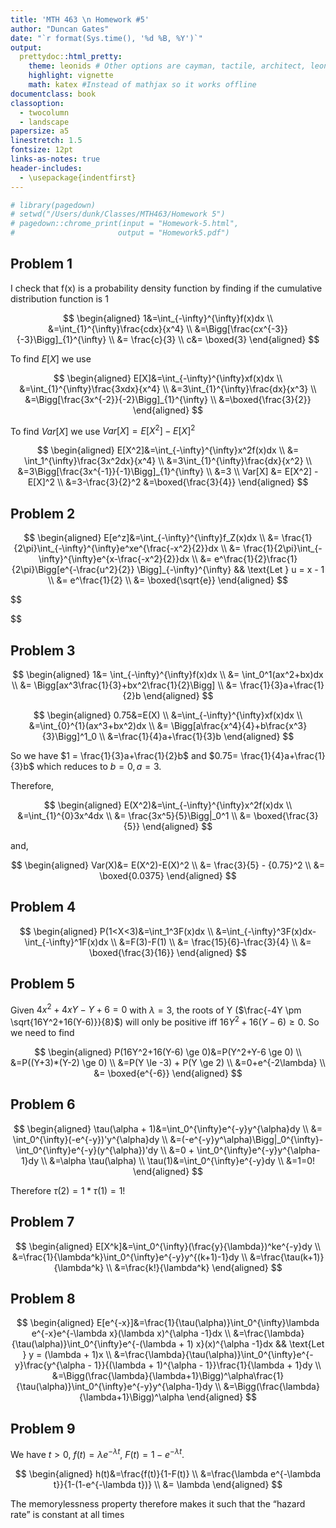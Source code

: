 ```yaml
---
title: 'MTH 463 \n Homework #5'
author: "Duncan Gates"
date: "`r format(Sys.time(), '%d %B, %Y')`"
output: 
  prettydoc::html_pretty:
    theme: leonids # Other options are cayman, tactile, architect, leonids, hpstr
    highlight: vignette
    math: katex #Instead of mathjax so it works offline
documentclass: book
classoption:
  - twocolumn
  - landscape
papersize: a5
linestretch: 1.5
fontsize: 12pt
links-as-notes: true
header-includes:
  - \usepackage{indentfirst}
---
```


```r
# library(pagedown)
# setwd("/Users/dunk/Classes/MTH463/Homework 5")
# pagedown::chrome_print(input = "Homework-5.html",
#                       output = "Homework5.pdf")
```

## Problem 1

I check that f(x) is a probability density function by finding if the cumulative distribution function is 1 

$$
\begin{aligned}
1&=\int_{-\infty}^{\infty}f(x)dx \\
&=\int_{1}^{\infty}\frac{cdx}{x^4} \\
&=\Bigg[\frac{cx^{-3}}{-3}\Bigg]_{1}^{\infty} \\
&= \frac{c}{3} \\
c&= \boxed{3}
\end{aligned}
$$

To find $E[X]$ we use 

$$
\begin{aligned}
E[X]&=\int_{-\infty}^{\infty}xf(x)dx \\
&=\int_{1}^{\infty}\frac{3xdx}{x^4} \\
&=3\int_{1}^{\infty}\frac{dx}{x^3} \\
&=\Bigg[\frac{3x^{-2}}{-2}\Bigg]_{1}^{\infty} \\
&=\boxed{\frac{3}{2}}
\end{aligned}
$$

To find $Var[X]$ we use $Var[X] = E[X^2] - E[X]^2$

$$
\begin{aligned}
E[X^2]&=\int_{-\infty}^{\infty}x^2f(x)dx \\
&= \int_1^{\infty}\frac{3x^2dx}{x^4} \\
&=3\int_{1}^{\infty}\frac{dx}{x^2} \\
&=3\Bigg[\frac{3x^{-1}}{-1}\Bigg]_{1}^{\infty} \\
&=3 \\
Var[X] &= E[X^2] - E[X]^2 \\
&=3-\frac{3}{2}^2
&=\boxed{\frac{3}{4}}
\end{aligned}
$$


## Problem 2

$$
\begin{aligned}
E[e^z]&=\int_{-\infty}^{\infty}f_Z(x)dx \\
&= \frac{1}{2\pi}\int_{-\infty}^{\infty}e^xe^{\frac{-x^2}{2}}dx \\
&= \frac{1}{2\pi}\int_{-\infty}^{\infty}e^{x-\frac{-x^2}{2}}dx \\
&= e^\frac{1}{2}\frac{1}{2\pi}\Bigg[e^{-\frac{u^2}{2}} \Bigg]_{-\infty}^{\infty} && \text{Let } u = x - 1 \\
&= e^\frac{1}{2} \\
&= \boxed{\sqrt{e}}
\end{aligned}
$$


$$
\begin{aligned}

\end{aligned}
$$

## Problem 3 

$$
\begin{aligned}
1&= \int_{-\infty}^{\infty}f(x)dx \\
&= \int_0^1(ax^2+bx)dx \\
&= \Bigg[ax^3\frac{1}{3}+bx^2\frac{1}{2}\Bigg] \\
&= \frac{1}{3}a+\frac{1}{2}b
\end{aligned}
$$

$$
\begin{aligned}
0.75&=E(X) \\
&=\int_{-\infty}^{\infty}xf(x)dx \\
&=\int_{0}^{1}(ax^3+bx^2)dx \\
&= \Bigg[a\frac{x^4}{4}+b\frac{x^3}{3}\Bigg]^1_0 \\
&=\frac{1}{4}a+\frac{1}{3}b
\end{aligned}
$$

So we have $1 = \frac{1}{3}a+\frac{1}{2}b$ and $0.75= \frac{1}{4}a+\frac{1}{3}b$ which reduces to $b=0, a = 3$.

Therefore,

$$
\begin{aligned}
E(X^2)&=\int_{-\infty}^{\infty}x^2f(x)dx \\
&=\int_{1}^{0}3x^4dx \\
&= \frac{3x^5}{5}\Bigg|_0^1 \\
&= \boxed{\frac{3}{5}}
\end{aligned}
$$

and,

$$
\begin{aligned}
Var(X)&= E(X^2)-E(X)^2 \\
&= \frac{3}{5} - {0.75}^2 \\
&= \boxed{0.0375}
\end{aligned}
$$

## Problem 4

$$
\begin{aligned}
P(1<X<3)&=\int_1^3F(x)dx \\
&=\int_{-\infty}^3F(x)dx- \int_{-\infty}^1F(x)dx \\
&=F(3)-F(1) \\
&= \frac{15}{6}-\frac{3}{4} \\
&= \boxed{\frac{3}{16}}
\end{aligned}
$$


## Problem 5

Given $4x^2+4xY-Y+6=0$ with $\lambda=3$, the roots of Y ($\frac{-4Y \pm \sqrt{16Y^2+16(Y-6)}}{8}$) will only be positive iff $16Y^2+16(Y-6) \ge 0$. So we need to find 

$$
\begin{aligned}
P(16Y^2+16(Y-6) \ge 0)&=P(Y^2+Y-6 \ge 0) \\
&=P((Y+3)*(Y-2) \ge 0) \\
&=P(Y \le -3) + P(Y \ge 2) \\
&=0+e^{-2\lambda} \\
&= \boxed{e^{-6}}
\end{aligned}
$$


## Problem 6

$$
\begin{aligned}
\tau(\alpha + 1)&=\int_0^{\infty}e^{-y}y^{\alpha}dy \\
&= \int_0^{\infty}(-e^{-y})'y^{\alpha}dy \\
&=(-e^{-y}y^\alpha)\Bigg|_0^{\infty}-\int_0^{\infty}e^{-y}(y^{\alpha})'dy \\
&=0 + \int_0^{\infty}e^{-y}y^{\alpha-1}dy \\
&=\alpha \tau(\alpha) \\
\tau(1)&=\int_0^{\infty}e^{-y}dy \\
&=1=0!
\end{aligned}
$$

Therefore $\tau(2)=1*\tau(1)=1!$

## Problem 7

$$
\begin{aligned}
E[X^k]&=\int_0^{\infty}(\frac{y}{\lambda})^ke^{-y}dy \\
&=\frac{1}{\lambda^k}\int_0^{\infty}e^{-y}y^{(k+1)-1}dy \\
&=\frac{\tau(k+1)}{\lambda^k} \\
&=\frac{k!}{\lambda^k} 
\end{aligned}
$$


## Problem 8

$$
\begin{aligned}
E[e^{-x}]&=\frac{1}{\tau(\alpha)}\int_0^{\infty}\lambda e^{-x}e^{-\lambda x}(\lambda x)^{\alpha -1}dx \\
&=\frac{\lambda}{\tau(\alpha)}\int_0^{\infty}e^{-(\lambda + 1) x}(x)^{\alpha -1}dx && \text{Let } y = (\lambda + 1)x \\
&=\frac{\lambda}{\tau(\alpha)}\int_0^{\infty}e^{-y}\frac{y^{\alpha - 1}}{(\lambda + 1)^{\alpha - 1}}\frac{1}{\lambda + 1}dy \\
&=\Bigg(\frac{\lambda}{\lambda+1}\Bigg)^\alpha\frac{1}{\tau(\alpha)}\int_0^{\infty}e^{-y}y^{\alpha-1}dy \\
&=\Bigg(\frac{\lambda}{\lambda+1}\Bigg)^\alpha
\end{aligned}
$$


## Problem 9

We have $t>0$, $f(t)=\lambda e^{-\lambda t}$, $F(t)=1-e^{-\lambda t}$.

$$
\begin{aligned}
h(t)&=\frac{f(t)}{1-F(t)} \\
&=\frac{\lambda e^{-\lambda t}}{1-(1-e^{-\lambda t})} \\
&= \lambda
\end{aligned}
$$

The memorylessness property therefore makes it such that the "hazard rate" is constant at all times







